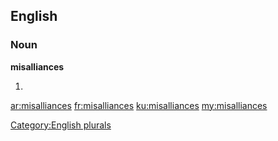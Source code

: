 ==English==

===Noun===
'''misalliances'''

# {{plural of|misalliance}}

[[Category:English plurals]]

[[ar:misalliances]]
[[fr:misalliances]]
[[ku:misalliances]]
[[my:misalliances]]